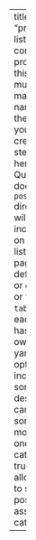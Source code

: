 ---
title: "projects"
listing: 
  contents: projects # this name must match the name of the folder you created in step #1; here, all Quarto docs in the `posts` directory will be included on your listing page
  type: default # or `default` or 'grid' `table`; each type has its own set of yaml options to include
  sort: "date desc" # can also sort on more than one field
  categories: true # allows you to sort posts by assigned categories 

---